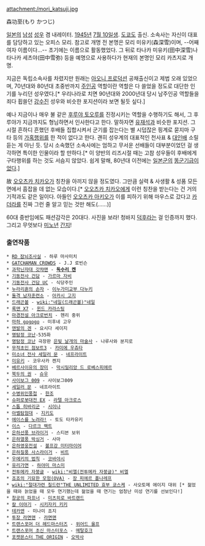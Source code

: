 attachment:/mori_katsuji.jpg

森功至(もり かつじ)

[[일본]]의 [[남성]] [[성우]] 겸 내레이터. [[1945년]] [[7월 10일]]생. [[도쿄]]도 출신. 소속사는 자신이 대표를 담당하고 있는 오피스 모리. 참고로 개명 전 본명은 모리 미유키(森深雪)이며, --어째 여자 이름이다...-- 초기에는 이름으로 활동했었다. 그 뒤로 타나카 미유키(田中深雪)나 타나카 세츠야(田中雪弥) 등을 예명으로 사용하다가 현재의 본명인 모리 카츠지로 개명.

지금은 독립소속사를 차렸지만 원래는 [[아오니 프로덕션]] 공채출신이고 제법 오래 있었으며, 70년대와 80년대 초중반까지 [[주인공]] 역할이란 역할은 다 쓸었을 정도로 대단한 인기를 누리던 성우였다.[* 우리나라로 치면 90년대와 2000년대 당시 남주인공 역할들을 죄다 휩쓸던 [[강수진]] 성우와 비슷한 포지션이라 보면 될듯 싶다.]

예나 지금이나 매우 불 같은 [[후루야 토오루]]를 진정시키는 역할을 수행하기도 해서, 그 후루야가 지금까지도 형님하면서 인사한다고 한다. 말하자면 [[유재석]]과 비슷한 포지션. 그 시절 흔하디 흔했던 후배들 집합시켜서 군기를 잡는다는 별 시덥잖은 핑계로 묻지마 구타 등의 [[가혹행위]]를 한 적이 없다고 한다. 괜히 성우계의 대표적인 천사표 & [[대인배]] 소릴 듣는 게 아닌 듯. 당시 소속했던 소속사에는 엄하고 무서운 선배들이 대부분이었던 걸 생각하면 특이한 인물이라 할 만하다.[* 이 양반의 리즈시절 때는 고참 성우들이 후배에게 구타행위를 하는 것도 서슴지 않았다. 쉽게 말해, 80년대 이전에는 [[일본군]]의 [[똥군기]]급이었다.]

故 [[오오츠카 치카오]]가 칭찬을 아끼지 않을 정도였다. 그만큼 실력 & 사생활 & 성품 모든 면에서 흠잡을 데 없는 모습이다.[* [[오오츠카 치카오]]에게 이런 칭찬을 받는다는 건 거의 기적과도 같은 일이다. 아들인 [[오오츠카 아키오]]가 이를 피하기 위해 마우스로 갔다고 [[카더라]]를 진짜 그런 줄 알고 믿는 것만 해도(……)]

60대 중반임에도 패션감각은 20대다. 사진을 보라! 청바지 [[덕후]]라는 걸 인증까지 했다. 그리고 무엇보다 [[미노년]] [[간지]]!

=== 출연작품 ===
 * [[RD 잠뇌조사실]] - 하루 마사미치
 * [[GATCHAMAN CROWDS]] - J.J 로빈슨
 * [[과학닌자대 갓챠맨]] - '''[[독수리 켄]]'''
 * [[기동전사 건담]] - [[가르마 자비]]
 * [[기동전사 건담 UC]] - 식당주인
 * [[누라리횬의 손자]] - [[이누가미교부 다누키]]
 * [[돌격 남자훈련소]] - [[아카시 고지]]
 * [[드래곤볼]] - [[wiki:"네일(드래곤볼)"네일]]
 * [[록맨 X7]] - [[윈드 카라스팅]]
 * [[마경전설 아크로번치]] - 헨리 중위
 * [[마하 gogogo]] - 미후네 고우
 * [[맨발의 겐]] - 요시다 세이지
 * [[명탐정 코난]]-535화
 * [[명탐정 코난]] 극장판 [[은빛 날개의 마술사]] - 나루사와 분지로
 * [[무적초인 점보트3]] - [[카미에 우츄타]]
 * [[미소녀 전사 세일러 문]] - [[네프라이트]]
 * [[미유키]] - 코우사카 켄지
 * [[베르사이유의 장미]] - [[막시밀리앙 드 로베스피에르]]
 * [[북두의 권]] - [[슈우]]
 * [[사이보그 009]] - 사이보그009
 * [[세일러 문]] - 네프라이트
 * [[수병위인풍첩]] - [[한조]]
 * [[슈퍼로봇대전 EX]] - [[라텔 아크로스]]
 * [[스톱 히바리군]] - [[시이나]]
 * [[아벨탐험대]] - [[지키도]]
 * [[에이스를 노려라!]] - 토도 타카유키
 * [[이스]] - [[다르크 팩트]]
 * [[은하선풍 브라이거]] - 스티븐 보위
 * [[은하열풍 박싱거]] - 사마
 * [[은하영웅전설]] - [[볼프강 미터마이어]]
 * [[은하질풍 사스라이거]] - [[비트]]
 * [[우에키의 법칙]] - [[코바야시]]
 * [[유리가면]] - [[하야미 마스미]]
 * [[전투메카 자붕글]] - [[wiki:"비엘(전투메카 자붕글)" 비엘]]
 * [[죠죠의 기묘한 모험(OVA)]] - [[장 피에르 폴나레프]]
 * [[wiki:"절대가련 칠드런"THE UNLIMITED 효부 쿄스케]] - 사오토메 에이지 대위 [* 젊었을 때와 늙었을 때 모두 연기했는데 젊었을 때 연기는 엄청난 미성 연기를 선보인다!]
 * [[창궁의 파프너]] - [[미츠히로 바트랜드]]
 * [[칼 이야기]] - [[시키자키 키키]]
 * [[테카맨]] - 미나미 죠지
 * [[투장 라면맨]] - [[라면맨]]
 * [[트랜스포머 더 헤드마스터즈]] - [[위어드 울프]]
 * [[트랜스포머 초신 마스터포스]] - [[메탈호크]]
 * [[포켓몬스터 THE ORIGIN]] - [[오박사]]
